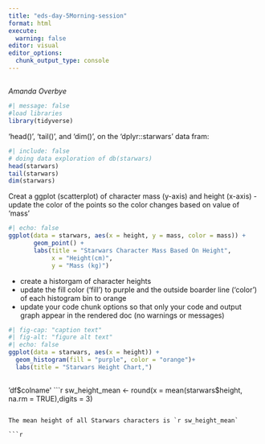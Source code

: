 ```yaml
---
title: "eds-day-5Morning-session"
format: html
execute:
  warning: false
editor: visual
editor_options: 
  chunk_output_type: console
---
```


## 
*Amanda Overbye*
```r

#| message: false
#load libraries
library(tidyverse)
```

'head()', 'tail()', and 'dim()', on the 'dplyr::starwars' data fram:
```r
#| include: false
# doing data exploration of db(starwars)
head(starwars)
tail(starwars)
dim(starwars)
```

Creat a ggplot (scatterplot) of character mass (y-axis) and height (x-axis)
- update the color of the points so the color changes based on value of 'mass'
```r

#| echo: false
ggplot(data = starwars, aes(x = height, y = mass, color = mass)) +
       geom_point() +
       labs(title = "Starwars Character Mass Based On Height", 
            x = "Height(cm)",
            y = "Mass (kg)")

```

- create a historgam of character heights 
- update the fill color ('fill') to purple and the outside boarder line ('color') of each histogram bin to orange
- update your code chunk options so that only your code and output graph appear in the rendered doc (no warnings or messages)
```r
#| fig-cap: "caption text"
#| fig-alt: "figure alt text"
#| echo: false
ggplot(data = starwars, aes(x = height)) +
  geom_histogram(fill = "purple", color = "orange")+
  labs(title = "Starwars Height Chart,")
 
```

'df$colname'
```r
sw_height_mean <- round(x = mean(starwars$height, na.rm = TRUE),digits = 3)

```

The mean height of all Starwars characters is `r sw_height_mean`

```r

```

